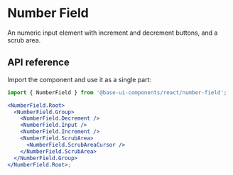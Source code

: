 # Number Field

<Subtitle>
  An numeric input element with increment and decrement buttons, and a scrub area.
</Subtitle>

<Meta
  name="description"
  content="A high-quality, unstyled React number field component with increment and decrement buttons and a scrub area."
/>

<Demo path="./demos/hero" />

## API reference

Import the component and use it as a single part:

```jsx title="Anatomy"
import { NumberField } from '@base-ui-components/react/number-field';

<NumberField.Root>
  <NumberField.Group>
    <NumberField.Decrement />
    <NumberField.Input />
    <NumberField.Increment />
    <NumberField.ScrubArea>
      <NumberField.ScrubAreaCursor />
    </NumberField.ScrubArea>
  </NumberField.Group>
</NumberField.Root>;
```

<Reference
  component="NumberField"
  parts="Root, Group, Decrement, Input, Increment, ScrubArea, ScrubAreaCursor"
/>
